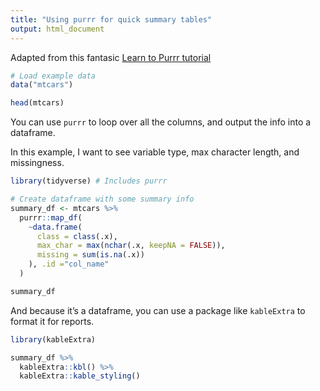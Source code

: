 ```yaml
---
title: "Using purrr for quick summary tables"
output: html_document
---
```


Adapted from this fantasic [Learn to Purrr tutorial](http://www.rebeccabarter.com/blog/2019-08-19_purrr/)

```r
# Load example data
data("mtcars")

head(mtcars)
```

You can use `purrr` to loop over all the columns, and output the info into a dataframe.

In this example, I want to see variable type, max character length, and missingness.
```r
library(tidyverse) # Includes purrr

# Create dataframe with some summary info
summary_df <- mtcars %>%
  purrr::map_df(
    ~data.frame(
      class = class(.x),
      max_char = max(nchar(.x, keepNA = FALSE)),
      missing = sum(is.na(.x))
    ), .id ="col_name"
  )

summary_df
```

And because it's a dataframe, you can use a package like `kableExtra` to format it for reports.
```r
library(kableExtra)

summary_df %>%
  kableExtra::kbl() %>%
  kableExtra::kable_styling()
```

